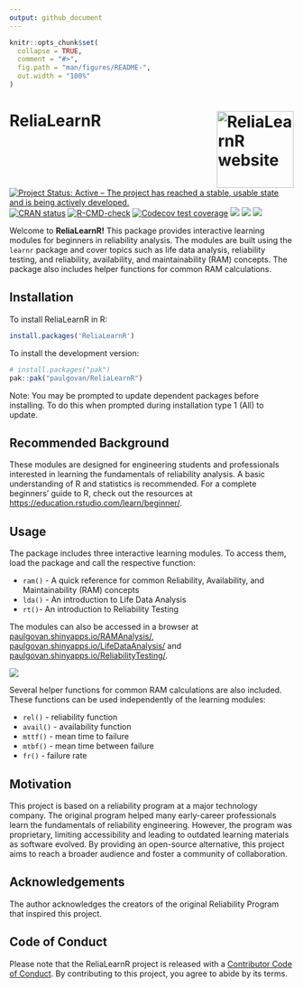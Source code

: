 ```yaml
---
output: github_document
---
```


<!-- README.md is generated from README.Rmd. Please edit that file -->

```r
knitr::opts_chunk$set(
  collapse = TRUE,
  comment = "#>",
  fig.path = "man/figures/README-",
  out.width = "100%"
)
```

# ReliaLearnR <a href="https://paulgovan.github.io/ReliaLearnR/"><img src="man/figures/logo.png" align="right" height="136" alt="ReliaLearnR website" /></a>

<!-- badges: start -->
[![Project Status: Active – The project has reached a stable, usable state and is being actively developed.](https://www.repostatus.org/badges/latest/active.svg)](https://www.repostatus.org/#active)
[![CRAN
status](https://www.r-pkg.org/badges/version/ReliaLearnR)](https://CRAN.R-project.org/package=ReliaLearnR)
[![R-CMD-check](https://github.com/paulgovan/ReliaLearnR/actions/workflows/R-CMD-check.yaml/badge.svg)](https://github.com/paulgovan/ReliaLearnR/actions/workflows/R-CMD-check.yaml)
[![Codecov test coverage](https://codecov.io/gh/paulgovan/ReliaLearnR/graph/badge.svg)](https://app.codecov.io/gh/paulgovan/ReliaLearnR)
[![](http://cranlogs.r-pkg.org/badges/last-month/ReliaLearnR)](https://cran.r-project.org/package=ReliaLearnR)
[![](http://cranlogs.r-pkg.org/badges/grand-total/ReliaLearnR)](https://cran.r-project.org/package=ReliaLearnR)
[![](https://img.shields.io/badge/doi-10.32614/CRAN.package.ReliaLearnR-green.svg)](https://doi.org/10.32614/CRAN.package.ReliaLearnR)
<!-- badges: end -->

Welcome to **ReliaLearnR!** This package provides interactive learning
modules for beginners in reliability analysis. The modules are built
using the `learnr` package and cover topics such as life data analysis,
reliability testing, and reliability, availability, and maintainability
(RAM) concepts. The package also includes helper functions for common
RAM calculations. 

## Installation

To install ReliaLearnR in R:

``` r
install.packages('ReliaLearnR')
```

To install the development version:

``` r
# install.packages("pak")
pak::pak("paulgovan/ReliaLearnR")
```

Note: You may be prompted to update dependent packages before installing. 
To do this when prompted during installation type 1 (All) to update.

## Recommended Background

These modules are designed for engineering students and professionals interested
in learning the fundamentals of reliability analysis. A basic understanding
of R and statistics is recommended. For a complete beginners' guide to R, check out the resources at
[https://education.rstudio.com/learn/beginner/](https://education.rstudio.com/learn/beginner/).

## Usage

The package includes three interactive learning modules. To access
them, load the package and call the respective function:

-   `ram()` - A quick reference for common Reliability,
    Availability, and Maintainability (RAM) concepts 
-   `lda()` - An introduction to Life Data
    Analysis
-   `rt()`- An introduction to Reliability Testing

The modules can also be accessed in a browser at
[paulgovan.shinyapps.io/RAMAnalysis/](https://paulgovan.shinyapps.io/RAMAnalysis/),
[paulgovan.shinyapps.io/LifeDataAnalysis/](https://paulgovan.shinyapps.io/LifeDataAnalysis/) and
[paulgovan.shinyapps.io/ReliabilityTesting/](https://paulgovan.shinyapps.io/ReliabilityTesting/).

![](https://github.com/paulgovan/ReliaLearnR/blob/master/inst/paper/ReliaLearnR.png?raw=true)<!-- -->

Several helper functions for common RAM calculations are also included. These
functions can be used independently of the learning modules:

-   `rel()` - reliability function
-   `avail()` - availability function
-   `mttf()` - mean time to failure
-   `mtbf()` - mean time between failure
-   `fr()` - failure rate

## Motivation

This project is based on a reliability program at a major technology company. The
original program helped many early-career professionals learn the fundamentals
of reliability engineering. However, the program was proprietary, limiting accessibility
and leading to outdated learning materials as software evolved. By providing an open-source 
alternative, this project aims to reach a broader audience and foster a community 
of collaboration. 

## Acknowledgements

The author acknowledges the creators of the original Reliability Program that inspired
this project. 

## Code of Conduct

Please note that the ReliaLearnR project is released with a
[Contributor Code of Conduct](CODE_OF_CONDUCT.md). By contributing to
this project, you agree to abide by its terms.
